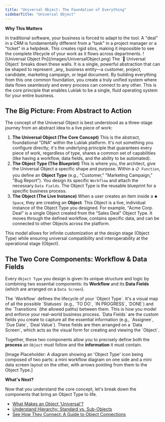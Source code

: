 ```yaml
---
title: "Universal Object: The Foundation of Everything"
sidebarTitle: "Universal Object"
---
```


**Why This Matters**

<Warning>
  In traditional software, your business is forced to adapt to the tool. A "deal" in a CRM is fundamentally different from a "task" in a project manager or a "ticket" in a helpdesk. This creates rigid silos, making it impossible to see the complete lifecycle of your work as it flows across departments.
</Warning>

<Frame caption="Universal Object - The heart of your nocode operation system">
  ![Universal Object Pn](/images/UniversalObject.png)
</Frame>

<Check>
  The `🧊 Universal Object` breaks down these walls. It is a single, powerful abstraction that can be shaped to represent _any_ business entity—a customer, project, candidate, marketing campaign, or legal document. By building everything from this one common foundation, you create a truly unified system where data flows seamlessly and every process can connect to any other. This is the core principle that enables Luklak to be a single, fluid operating system for your entire business.
</Check>

## **The Big Picture: From Abstract to Action**

The concept of the Universal Object is best understood as a three-stage journey from an abstract idea to a live piece of work:

1. **The Universal Object (The Core Concept)**
   This is the abstract, foundational "DNA" within the Luklak platform. It's not something you configure directly; it's the underlying principle that guarantees every piece of work, regardless of type, shares a common set of capabilities (like having a workflow, data fields, and the ability to be automated).
2. **The Object Type (The Blueprint)**
   This is where you, the architect, give the Universal Object a specific shape and purpose. Within a `📋 Function`, you define an **Object Type** (e.g., "Customer," "Marketing Campaign," "Bug Report"). You design its specific `Workflow` and attach the necessary `Data Fields`. The Object Type is the reusable blueprint for a specific business process.
3. **The Object (The Live Instance)**
   When a user creates an item inside a `⏹️ Space`, they are creating an **Object**. This Object is a live, individual instance of the Object Type you designed. For example, "Acme Corp. Deal" is a single Object created from the "Sales Deal" Object Type. It moves through the defined workflow, contains specific data, and can be connected to other Objects across the platform.

This model allows for infinite customization at the design stage (Object Type) while ensuring universal compatibility and interoperability at the operational stage (Object).

## The Two Core Components: Workflow & Data Fields

Every `Object Type` you design is given its unique structure and logic by combining two essential components: its **Workflow** and its **Data Fields** (which are arranged on a `Data Screen`).

<CardGroup cols={2}>
  <Card title="Workflow: The Process Lifecycle" icon="arrow-progress" iconType="duotone">
    The `Workflow` defines the lifecycle of your `Object Type`. It's a visual map of all the possible `Statuses` (e.g., `TO DO`, `IN PROGRESS`, `DONE`) and the `Transitions` (the allowed paths) between them. This is how you model and enforce your real-world business process.
  </Card>
  <Card title="Data Fields & Screen: The Information Structure" icon="pen-field" iconType="duotone">
    `Data Fields` are the custom fields you create to capture all the essential information (e.g., `Assignee`, `Due Date`, `Deal Value`). These fields are then arranged on a `Data Screen`, which acts as the visual form for creating and viewing the `Object`.
  </Card>
</CardGroup>

Together, these two components allow you to precisely define both the **process** an `Object` must follow and the **information** it must contain.

[Image Placeholder: A diagram showing an 'Object Type' icon being composed of two parts: a mini workflow diagram on one side and a mini data screen layout on the other, with arrows pointing from them to the Object Type.]


**What's Next?**

Now that you understand the core concept, let's break down the components that bring an Object Type to life.

- [What Makes an Object 'Universal'?](/platform/core-concepts/object-components)
- [Understand Hierarchy: Standard vs. Sub-Objects](/platform/core-concepts/object-levels)
- [See How They Connect: A Guide to Object Connections](/en/02-platform/platform-overview/object-connections/index)